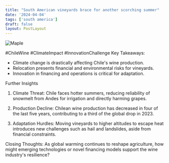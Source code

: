 ```yaml
---
title: "South American vineyards brace for another scorching summer"
date: '2024-04-04'
tags: ['south america']
draft: false
layout: PostLayout
---
```


<div className="flex justify-center">
<div className="my-1 w-full px-2 xl:my-1 xl:w-1/2 xl:px-2">
    <img src="https://willpolesa.pythonanywhere.com/static/podcast_thumbnails/thumbnailrecPATmAiEC8qShPv.jpg" alt="Maple" className="mx-auto h-58 w-auto" />
</div>
</div>

#ChileWine #ClimateImpact #InnovationChallenge
Key Takeaways:
- Climate change is drastically affecting Chile's wine production.
- Relocation presents financial and environmental risks for vineyards.
- Innovation in financing and operations is critical for adaptation.

Further Insights
1. Climate Threat:
Chile faces hotter summers, reducing reliability of snowmelt from Andes for irrigation and directly harming grapes.

2. Production Decline:
Chilean wine production has decreased in four of the last five years, contributing to a third of the global drop in 2023.

3. Adaptation Hurdles:
Moving vineyards to higher altitudes to escape heat introduces new challenges such as hail and landslides, aside from financial constraints.

Closing Thoughts:
As global warming continues to reshape agriculture, how might emerging technologies or novel financing models support the wine industry's resilience?
